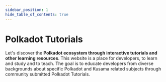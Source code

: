 ```yaml
---
sidebar_position: 1
hide_table_of_contents: true
---
```



# Polkadot Tutorials

Let's discover the **Polkadot ecosystem through interactive tutorials and other
learning resources**. This website is a place for developers, to learn and study
and to teach. The goal is to educate developers from diverse backgrounds about
specific Polkadot and Kusama related subjects through community submitted
Polkadot Tutorials.

<TutorialGrid />
